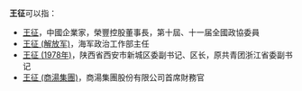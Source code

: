 {{not|王晶 (消歧義)}}
'''王征'''可以指：
* [[王征|王征]]，中國企業家，榮豐控股董事長，第十屆、十一届全國政協委員
* [[王征_(解放军)|王征 (解放军)]]，海军政治工作部主任
* [[王征_(1978年)|王征 (1978年)]]，陕西省西安市新城区委副书记、区长，原共青团浙江省委副书记
* [[王征_(商湯集團)|王征 (商湯集團)]]，商湯集團股份有限公司首席財務官
{{Disambiguation|Z|Cat=二字王姓人名消歧義}}